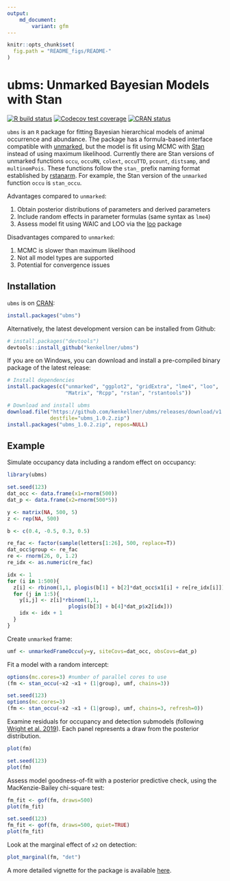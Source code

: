 ```yaml
---
output: 
    md_document:
        variant: gfm
---
```


```r
knitr::opts_chunk$set(
  fig.path = "README_figs/README-"
)
```

# ubms: Unmarked Bayesian Models with Stan

<!-- badges: start -->
[![R build status](https://github.com/kenkellner/ubms/workflows/R-CMD-check/badge.svg)](https://github.com/kenkellner/ubms/actions)
[![Codecov test coverage](https://codecov.io/gh/kenkellner/ubms/branch/master/graph/badge.svg)](https://codecov.io/gh/kenkellner/ubms?branch=master)
[![CRAN status](https://www.r-pkg.org/badges/version/ubms)](https://cran.r-project.org/web/packages/ubms/index.html)
<!-- badges: end -->

`ubms` is an `R` package for fitting Bayesian hierarchical models of animal occurrence and abundance.
The package has a formula-based interface compatible with [unmarked](https://cran.r-project.org/web/packages/unmarked/index.html), but the model is fit using MCMC with [Stan](https://mc-stan.org/) instead of using maximum likelihood.
Currently there are Stan versions of unmarked functions `occu`, `occuRN`, `colext`, `occuTTD`, `pcount`, `distsamp`, and `multinomPois`.
These functions follow the `stan_` prefix naming format established by [rstanarm](https://cran.r-project.org/web/packages/rstanarm/index.html). For example, the Stan version of the `unmarked` function `occu` is `stan_occu`. 

Advantages compared to `unmarked`:

  1. Obtain posterior distributions of parameters and derived parameters
  2. Include random effects in parameter formulas (same syntax as `lme4`)
  3. Assess model fit using WAIC and LOO via the [loo](https://cran.r-project.org/web/packages/loo/index.html) package

Disadvantages compared to `unmarked`:

  1. MCMC is slower than maximum likelihood
  2. Not all model types are supported
  3. Potential for convergence issues

## Installation

`ubms` is on [CRAN](https://cran.r-project.org/web/packages/ubms/index.html):

```r
install.packages("ubms")
```

Alternatively, the latest development version can be installed from Github:

```r
# install.packages("devtools")
devtools::install_github("kenkellner/ubms")
```

If you are on Windows, you can download and install a pre-compiled binary package of the latest release:

```r
# Install dependencies
install.packages(c("unmarked", "ggplot2", "gridExtra", "lme4", "loo",
                   "Matrix", "Rcpp", "rstan", "rstantools"))

# Download and install ubms
download.file("https://github.com/kenkellner/ubms/releases/download/v1.0.2/ubms_1.0.2.zip",
              destfile="ubms_1.0.2.zip")
install.packages("ubms_1.0.2.zip", repos=NULL)
```

## Example

Simulate occupancy data including a random effect on occupancy:

```r
library(ubms)

set.seed(123)
dat_occ <- data.frame(x1=rnorm(500))
dat_p <- data.frame(x2=rnorm(500*5))

y <- matrix(NA, 500, 5)
z <- rep(NA, 500)

b <- c(0.4, -0.5, 0.3, 0.5)

re_fac <- factor(sample(letters[1:26], 500, replace=T))
dat_occ$group <- re_fac
re <- rnorm(26, 0, 1.2)
re_idx <- as.numeric(re_fac)

idx <- 1
for (i in 1:500){
  z[i] <- rbinom(1,1, plogis(b[1] + b[2]*dat_occ$x1[i] + re[re_idx[i]]))
  for (j in 1:5){
    y[i,j] <- z[i]*rbinom(1,1, 
                    plogis(b[3] + b[4]*dat_p$x2[idx]))
    idx <- idx + 1
  }
}
```

Create `unmarked` frame:

```r
umf <- unmarkedFrameOccu(y=y, siteCovs=dat_occ, obsCovs=dat_p)
```

Fit a model with a random intercept:

```r
options(mc.cores=3) #number of parallel cores to use
(fm <- stan_occu(~x2 ~x1 + (1|group), umf, chains=3))
```

```r
set.seed(123)
options(mc.cores=3)
(fm <- stan_occu(~x2 ~x1 + (1|group), umf, chains=3, refresh=0))
```


Examine residuals for occupancy and detection submodels (following [Wright et al. 2019](https://doi.org/10.1002/ecy.2703)).
Each panel represents a draw from the posterior distribution.

```r
plot(fm)
```

```r
set.seed(123)
plot(fm)
```

Assess model goodness-of-fit with a posterior predictive check, using the MacKenzie-Bailey chi-square test:

```r
fm_fit <- gof(fm, draws=500)
plot(fm_fit)
```

```r
set.seed(123)
fm_fit <- gof(fm, draws=500, quiet=TRUE)
plot(fm_fit)
```

Look at the marginal effect of `x2` on detection:

```r
plot_marginal(fm, "det")
```

A more detailed vignette for the package is available [here](https://kenkellner.com/blog/ubms-vignette.html).
